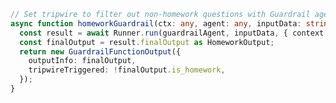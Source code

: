 ```typescript TypeScript
// Set tripwire to filter out non-homework questions with Guardrail agent
async function homeworkGuardrail(ctx: any, agent: any, inputData: string) {
  const result = await Runner.run(guardrailAgent, inputData, { context: ctx.context });
  const finalOutput = result.finalOutput as HomeworkOutput;
  return new GuardrailFunctionOutput({
    outputInfo: finalOutput,
    tripwireTriggered: !finalOutput.is_homework,
  });
}
```
